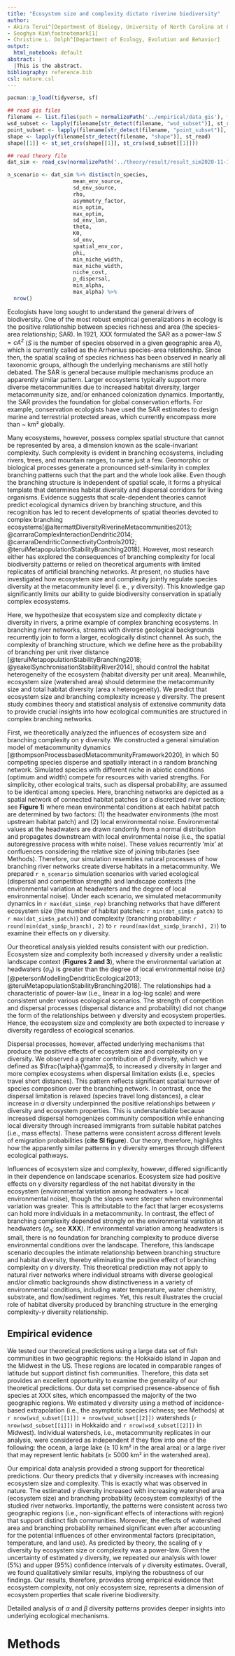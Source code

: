 ```yaml
---
title: "Ecosystem size and complexity dictate riverine biodiversity"
author:
- Akira Terui^[Department of Biology, University of North Carolina at Greensboro]
- Seoghyn Kim\footnotemark[1]
- Christine L. Dolph^[Department of Ecology, Evolution and Behavior]
output:
  html_notebook: default
abstract: |
  |This is the abstract.
bibliography: reference.bib
csl: nature.csl
---
```


```r

pacman::p_load(tidyverse, sf)

## read gis files
filename <- list.files(path = normalizePath('../empirical/data_gis'), full.names = T)
wsd_subset <- lapply(filename[str_detect(filename, "wsd_subset")], st_read)
point_subset <- lapply(filename[str_detect(filename, "point_subset")], st_read)
shape <- lapply(filename[str_detect(filename, "shape")], st_read)
shape[[1]] <- st_set_crs(shape[[1]], st_crs(wsd_subset[[1]]))

## read theory file
dat_sim <- read_csv(normalizePath('../theory/result/result_sim2020-11-10.csv'))

n_scenario <- dat_sim %>% distinct(n_species,
                     mean_env_source,
                     sd_env_source,
                     rho,
                     asymmetry_factor,
                     min_optim,
                     max_optim,
                     sd_env_lon,
                     theta,
                     K0,
                     sd_env,
                     spatial_env_cor,
                     phi,
                     min_niche_width,
                     max_niche_width,
                     niche_cost,
                     p_dispersal,
                     min_alpha,
                     max_alpha) %>% 
  nrow()

```


Ecologists have long sought to understand the general drivers of biodiversity. One of the most robust empirical generalizations in ecology is the positive relationship between species richness and area (the species-area relationship; SAR). In 1921, XXX formulated the SAR as a power-law $S = cA^z$ ($S$ is the number of species observed in a given geographic area $A$), which is currently called as the Arrhenius species-area relationship. Since then, the spatial scaling of species richness has been observed in nearly all taxonomic groups, although the underlying mechanisms are still hotly debated. The SAR is general because multiple mechanisms produce an apparently similar pattern. Larger ecosystems typically support more diverse metacommunities due to increased habitat diversity, larger metacommunity size, and/or enhanced colonization dynamics. Importantly, the SAR provides the foundation for global conservation efforts. For example, conservation ecologists have used the SAR estimates to design marine and terrestrial protected areas, which currently encompass more than ~ km² globally.

Many ecosystems, however, possess complex spatial structure that cannot be represented by area, a dimension known as the scale-invariant complexity. Such complexity is evident in branching ecosystems, including rivers, trees, and mountain ranges, to name just a few. Geomorphic or biological processes generate a pronounced self-similarity in complex branching patterns such that the part and the whole look alike. Even though the branching structure is independent of spatial scale, it forms a physical template that determines habitat diversity and dispersal corridors for living organisms. Evidence suggests that scale-dependent theories cannot predict ecological dynamics driven by branching structure, and this recognition has led to recent developments of spatial theories devoted to complex branching ecosystems[@altermattDiversityRiverineMetacommunities2013; @carraraComplexInteractionDendritic2014; @carraraDendriticConnectivityControls2012; @teruiMetapopulationStabilityBranching2018]. However, most research either has explored the consequences of branching complexity for local biodiversity patterns or relied on theoretical arguments with limited replicates of artificial branching networks. At present, no studies have investigated how ecosystem size and complexity jointly regulate species diversity at the metacommunity level (i. e., $\gamma$ diversity). This knowledge gap significantly limits our ability to guide biodiversity conservation in spatially complex ecosystems.

Here, we hypothesize that ecosystem size and complexity dictate $\gamma$ diversity in rivers, a prime example of complex branching ecosystems. In branching river networks, streams with diverse geological backgrounds recurrently join to form a larger, ecologically distinct channel. As such, the complexity of branching structure, which we define here as the probability of branching per unit river distance [@teruiMetapopulationStabilityBranching2018; @yeakelSynchronisationStabilityRiver2014], should control the habitat heterogeneity of the ecosystem (habitat diversity per unit area). Meanwhile, ecosystem size (watershed area) should determine the metacommunity size and total habitat diversity (area x heterogeneity). We predict that ecosystem size and branching complexity increase $\gamma$ diversity. The present study combines theory and statistical analysis of extensive community data to provide crucial insights into how ecological communities are structured in complex branching networks.

First, we theoretically analyzed the influences of ecosystem size and branching complexity on $\gamma$ diversity. We constructed a general simulation model of metacommunity dynamics [@thompsonProcessbasedMetacommunityFramework2020], in which 50 competing species disperse and spatially interact in a random branching network. Simulated species with different niche in abiotic conditions (optimum and width) compete for resources with varied strengths. For simplicity, other ecological traits, such as dispersal probability, are assumed to be identical among species. Here, branching networks are depicted as a spatial network of connected habitat patches (or a discretized river section; see **Figure 1**) where mean environmental conditions at each habitat patch are determined by two factors: (1) the headwater environments (the most upstream habitat patch) and (2) local environmental noise. Environmental values at the headwaters are drawn randomly from a normal distribution and propagates downstream with local environmental noise (i.e., the spatial autoregressive process with white noise). These values recurrently 'mix' at confluences considering the relative size of joining tributaries (see Methods). Therefore, our simulation resembles natural processes of how branching river networks create diverse habitats in a metacommunity. We prepared `r n_scenario` simulation scenarios with varied ecological (dispersal and competition strength) and landscape contexts (the environmental variation at headwaters and the degree of local environmental noise). Under each scenario, we simulated metacommunity dynamics in `r max(dat_sim$n_rep)` branching networks that have different ecosystem size (the number of habitat patches: `r min(dat_sim$n_patch)` to `r max(dat_sim$n_patch)`) and complexity (branching probability: `r round(min(dat_sim$p_branch), 2)` to `r round(max(dat_sim$p_branch), 2)`) to examine their effects on $\gamma$ diversity.

Our theoretical analysis yielded results consistent with our prediction. Ecosystem size and complexity both increased $\gamma$ diversity under a realistic landscape context (**Figures 2 and 3**), where the environmental variation at headwaters ($\sigma_h$) is greater than the degree of local environmental noise ($\sigma_l$) [@petersonModellingDendriticEcological2013; @teruiMetapopulationStabilityBranching2018]. The relationships had a characteristic of power-law (i.e., linear in a log-log scale) and were consistent under various ecological scenarios. The strength of competition and dispersal processes (dispersal distance and probability) did not change the form of the relationships between $\gamma$ diversity and ecosystem properties. Hence, the ecosystem size and complexity are both expected to increase $\gamma$ diversity regardless of ecological scenarios.

Dispersal processes, however, affected underlying mechanisms that produce the positive effects of ecosystem size and complexity on $\gamma$ diversity. We observed a greater contribution of $\beta$ diversity, which we defined as $\frac{\alpha}{\gamma}$, to increased $\gamma$ diversity in larger and more complex ecosystems when dispersal limitation exists (i.e., species travel short distances). This pattern reflects significant spatial turnover of species composition over the branching network. In contrast, once the dispersal limitation is relaxed (species travel long distances), a clear increase in $\alpha$ diversity underpinned the positive relationships between $\gamma$ diversity and ecosystem properties. This is understandable because increased dispersal homogenizes community composition while enhancing local diversity through increased immigrants from suitable habitat patches (i.e., mass effects). These patterns were consistent across different levels of emigration probabilities (**cite SI figure**). Our theory, therefore, highlights how the apparently similar patterns in $\gamma$ diversity emerges through different ecological pathways.

Influences of ecosystem size and complexity, however, differed significantly in their dependence on landscape scenarios. Ecosystem size had positive effects on $\gamma$ diversity regardless of the net habitat diversity in the ecosystem (environmental variation among headwaters + local environmental noise), though the slopes were steeper when environmental variation was greater. This is attributable to the fact that larger ecosystems can hold more individuals in a metacommunity. In contrast, the effect of branching complexity depended strongly on the environmental variation at headwaters ($\sigma_h$; see **XXX**). If environmental variation among headwaters is small, there is no foundation for branching complexity to produce diverse environmental conditions over the landscape. Therefore, this landscape scenario decouples the intimate relationship between branching structure and habitat diversity, thereby eliminating the positive effect of branching complexity on $\gamma$ diversity. This theoretical prediction may not apply to natural river networks where individual streams with diverse geological and/or climatic backgrounds show distinctiveness in a variety of environmental conditions, including water temperature, water chemistry, substrate, and flow/sediment regimes. Yet, this result illustrates the crucial role of habitat diversity produced by branching structure in the emerging complexity-$\gamma$ diversity relationship.

## Empirical evidence
We tested our theoretical predictions using a large data set of fish communities in two geographic regions: the Hokkaido island in Japan and the Midwest in the US. These regions are located in comparable ranges of latitude but support distinct fish communities. Therefore, this data set provides an excellent opportunity to examine the generality of our theoretical predictions. Our data set comprised presence-absence of fish species at XXX sites, which encompassed the majority of the two geographic regions. We estimated $\gamma$ diversity using a method of incidence-based extrapolation (i.e., the asymptotic species richness; see Methods) at `r nrow(wsd_subset[[1]]) + nrow(wsd_subset[[2]])` watersheds (`r nrow(wsd_subset[[1]])` in Hokkaido and `r nrow(wsd_subset[[2]])` in Midwest). Individual watersheds, i.e., metacommunity replicates in our analysis, were considered as independent if they flow into one of the following: the ocean, a large lake ($\ge$ 10 km² in the areal area) or a large river that may represent lentic habitats ($\ge$ 5000 km² in the watershed area).

Our empirical data analysis provided a strong support for theoretical predictions. Our theory predicts that $\gamma$ diversity increases with increasing ecosystem size and complexity. This is exactly what was observed in nature. The estimated $\gamma$ diversity increased with increasing watershed area (ecosystem size) and branching probability (ecosystem complexity) of the studied river networks. Importantly, the patterns were consistent across two geographic regions (i.e., non-significant effects of interactions with region) that support distinct fish communities. Moreover, the effects of watershed area and branching probability remained significant even after accounting for the potential influences of other environmental factors (precipitation, temperature, and land use). As predicted by theory, the scaling of $\gamma$ diversity by ecosystem size or complexity was a power-law. Given the uncertainty of estimated $\gamma$ diversity, we repeated our analysis with lower (5%) and upper (95%) confidence intervals of $\gamma$ diversity estimates. Overall, we found qualitatively similar results, implying the robustness of our findings. Our results, therefore, provides strong empirical evidence that ecosystem complexity, not only ecosystem size, represents a dimension of ecosystem properties that scale riverine biodiversity.

Detailed analysis of $\alpha$ and $\beta$ diversity patterns provides deeper insights into underlying ecological mechanisms. 
 

# Methods

